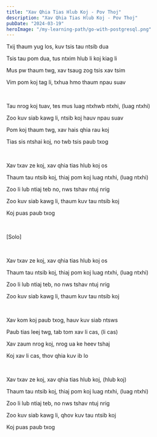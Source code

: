```yaml
---
title: "Xav Qhia Tias Hlub Koj - Pov Thoj"
description: "Xav Qhia Tias Hlub Koj - Pov Thoj"
pubDate: "2024-03-19"
heroImage: "/my-learning-path/go-with-postgresql.png"
---
```


Txij thaum yug los, kuv tsis tau ntsib dua

Tsis tau pom dua, tus ntxim hlub li koj kiag li

Mus pw thaum twg, xav tsaug zog tsis xav tsim

Vim pom koj tag li, txhua hmo thaum npau suav

<br />

Tau nrog koj tuav, tes mus luag ntxhwb ntxhi, (luag ntxhi)

Zoo kuv siab kawg li, ntsib koj hauv npau suav

Pom koj thaum twg, xav hais qhia rau koj

Tias sis ntshai koj, no twb tsis paub txog

<br />

Xav txav ze koj, xav qhia tias hlub koj os

Thaum tau ntsib koj, thiaj pom koj luag ntxhi, (luag ntxhi)

Zoo li lub ntiaj teb no, nws tshav ntuj nrig

Zoo kuv siab kawg li, thaum kuv tau ntsib koj

Koj puas paub txog

<br />

[Solo]

<br />

Xav txav ze koj, xav qhia tias hlub koj os

Thaum tau ntsib koj, thiaj pom koj luag ntxhi, (luag ntxhi)

Zoo li lub ntiaj teb, no nws tshav ntuj nrig

Zoo kuv siab kawg li, thaum kuv tau ntsib koj

<br />

Xav kom koj paub txog, hauv kuv siab ntsws

Paub tias leej twg, tab tom xav li cas, (li cas)

Xav zaum nrog koj, nrog ua ke heev tshaj

Koj xav li cas, thov qhia kuv ib lo

<br />

Xav txav ze koj, xav qhia tias hlub koj, (hlub koj)

Thaum tau ntsib koj, thiaj pom koj luag ntxhi, (luag ntxhi)

Zoo li lub ntiaj teb, no nws tshav ntuj nrig

Zoo kuv siab kawg li, qhov kuv tau ntsib koj

Koj puas paub txog
